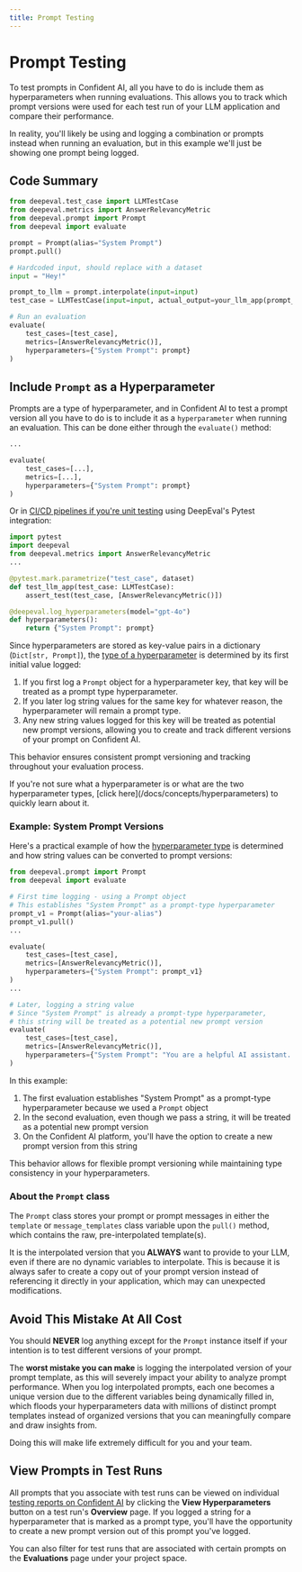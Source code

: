 ```yaml
---
title: Prompt Testing
---
```



# Prompt Testing

To test prompts in Confident AI, all you have to do is include them as hyperparameters when running evaluations. This allows you to track which prompt versions were used for each test run of your LLM application and compare their performance.

<Callout>
  In reality, you'll likely be using and logging a combination or prompts
  instead when running an evaluation, but in this example we'll just be showing
  one prompt being logged.
</Callout>

## Code Summary

```python showLineNumbers copy {6-7, 12-13, 19}
from deepeval.test_case import LLMTestCase
from deepeval.metrics import AnswerRelevancyMetric
from deepeval.prompt import Prompt
from deepeval import evaluate

prompt = Prompt(alias="System Prompt")
prompt.pull()

# Hardcoded input, should replace with a dataset
input = "Hey!"

prompt_to_llm = prompt.interpolate(input=input)
test_case = LLMTestCase(input=input, actual_output=your_llm_app(prompt_to_llm))

# Run an evaluation
evaluate(
    test_cases=[test_case],
    metrics=[AnswerRelevancyMetric()],
    hyperparameters={"System Prompt": prompt}
)
```

## Include `Prompt` as a Hyperparameter

Prompts are a type of hyperparameter, and in Confident AI to test a prompt version all you have to do is to include it as a `hyperparameter` when running an evaluation. This can be done either through the `evaluate()` method:

```python {6}
...

evaluate(
    test_cases=[...],
    metrics=[...],
    hyperparameters={"System Prompt": prompt}
)
```

Or in [CI/CD pipelines if you're unit testing](/docs/llm-evaluation/evaluation-features/unit-testing-in-cicd-in-cicd) using DeepEval's Pytest integration:

```python filename="test_llm.py" {10, 12}
import pytest
import deepeval
from deepeval.metrics import AnswerRelevancyMetric
...

@pytest.mark.parametrize("test_case", dataset)
def test_llm_app(test_case: LLMTestCase):
    assert_test(test_case, [AnswerRelevancyMetric()])

@deepeval.log_hyperparameters(model="gpt-4o")
def hyperparameters():
    return {"System Prompt": prompt}
```

Since hyperparameters are stored as key-value pairs in a dictionary (`Dict[str, Prompt]`), the [type of a hyperparameter](/docs/concepts/hyperparameters#types-of-hyperparameters) is determined by its first initial value logged:

1. If you first log a `Prompt` object for a hyperparameter key, that key will be treated as a prompt type hyperparameter.
2. If you later log string values for the same key for whatever reason, the hyperparameter will remain a prompt type.
3. Any new string values logged for this key will be treated as potential new prompt versions, allowing you to create and track different versions of your prompt on Confident AI.

This behavior ensures consistent prompt versioning and tracking throughout your evaluation process.

<Callout type="warning">
  If you're not sure what a hyperparameter is or what are the two hyperparameter
  types, [click here](/docs/concepts/hyperparameters) to quickly learn about it.
</Callout>

### Example: System Prompt Versions

Here's a practical example of how the [hyperparameter type](/docs/concepts/hyperparameters#types-of-hyperparameters) is determined and how string values can be converted to prompt versions:

```python {13, 23}
from deepeval.prompt import Prompt
from deepeval import evaluate

# First time logging - using a Prompt object
# This establishes "System Prompt" as a prompt-type hyperparameter
prompt_v1 = Prompt(alias="your-alias")
prompt_v1.pull()
...

evaluate(
    test_cases=[test_case],
    metrics=[AnswerRelevancyMetric()],
    hyperparameters={"System Prompt": prompt_v1}
)
...

# Later, logging a string value
# Since "System Prompt" is already a prompt-type hyperparameter,
# this string will be treated as a potential new prompt version
evaluate(
    test_cases=[test_case],
    metrics=[AnswerRelevancyMetric()],
    hyperparameters={"System Prompt": "You are a helpful AI assistant. Be detailed and thorough in your responses."}
)
```

In this example:

1. The first evaluation establishes "System Prompt" as a prompt-type hyperparameter because we used a `Prompt` object
2. In the second evaluation, even though we pass a string, it will be treated as a potential new prompt version
3. On the Confident AI platform, you'll have the option to create a new prompt version from this string

This behavior allows for flexible prompt versioning while maintaining type consistency in your hyperparameters.

### About the `Prompt` class

The `Prompt` class stores your prompt or prompt messages in either the `template` or `message_templates` class variable upon the `pull()` method, which contains the raw, pre-interpolated template(s).

It is the interpolated version that you **ALWAYS** want to provide to your LLM, even if there are no dynamic variables to interpolate. This is because it is always safer to create a copy out of your prompt version instead of referencing it directly in your application, which may can unexpected modifications.

## Avoid This Mistake At All Cost

You should **NEVER** log anything except for the `Prompt` instance itself if your intention is to test different versions of your prompt.

The **worst mistake you can make** is logging the interpolated version of your prompt template, as this will severely impact your ability to analyze prompt performance. When you log interpolated prompts, each one becomes a unique version due to the different variables being dynamically filled in, which floods your hyperparameters data with millions of distinct prompt templates instead of organized versions that you can meaningfully compare and draw insights from.

Doing this will make life extremely difficult for you and your team.

## View Prompts in Test Runs

All prompts that you associate with test runs can be viewed on individual [testing reports on Confident AI](/docs/llm-evaluation/evaluation-features/testing-reports) by clicking the **View Hyperparameters** button on a test run's **Overview** page. If you logged a string for a hyperparameter that is marked as a prompt type, you'll have the opportunity to create a new prompt version out of this prompt you've logged.

You can also filter for test runs that are associated with certain prompts on the **Evaluations** page under your project space.
